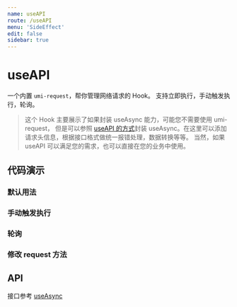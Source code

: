 ```yaml
---
name: useAPI
route: /useAPI
menu: 'SideEffect'
edit: false
sidebar: true
---
```








# useAPI

一个内置 `umi-request`，帮你管理网络请求的 Hook。
支持立即执行，手动触发执行，轮询。
> 这个 Hook 主要展示了如果封装 useAsync 能力，可能您不需要使用 umi-request，
但是可以参照 [useAPI 的方式](https://github.com/wetrial/hooks/blob/master/src/useAPI/index.ts)封装 useAsync。在这里可以添加请求头信息，根据接口格式做统一报错处理，数据转换等等。
当然，如果 useAPI 可以满足您的需求，也可以直接在您的业务中使用。

## 代码演示

### 默认用法

<JackBox tsCode={Demo1CodeTsx} jsCode={Demo1CodeJsx} demoName='默认用法' description='组件加载时立即执行'>
  <Demo1 />
</JackBox>

### 手动触发执行

<JackBox tsCode={Demo2CodeTsx} jsCode={Demo2CodeJsx} demoName='手动触发执行' description='手动发送请求，只有当 run 方法被调用时请求才会发出'>
  <Demo2 />
</JackBox>

### 轮询

<JackBox tsCode={Demo3CodeTsx} jsCode={Demo3CodeJsx} demoName='轮询' description='每三秒进行一次请求，将在上次请求返回后开始计时'>
  <Demo3 />
</JackBox>

### 修改 request 方法

<JackBox tsCode={Demo4CodeTsx} jsCode={Demo4CodeJsx} demoName='修改 request 方法' description='使用自定义的 request 方法'>
  <Demo4 />
</JackBox>

## API

接口参考 [useAsync](./useAsync)